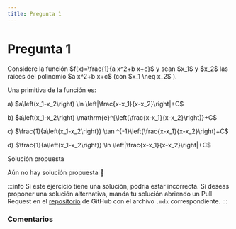 ```yaml
---
title: Pregunta 1
---
```



# Pregunta 1

<div className="exercise">
Considere la función $f(x)=\frac{1}{a x^2+b x+c}$ y sean $x_1$ y $x_2$ las raíces del polinomio $a x^2+b x+c$ (con $x_1 \neq x_2$ ).

Una primitiva de la función es:

a) $a\left(x_1-x_2\right) \ln \left|\frac{x-x_1}{x-x_2}\right|+C$

b) $a\left(x_1-x_2\right) \mathrm{e}^{\left(\frac{x-x_1}{x-x_2}\right)}+C$

c) $\frac{1}{a\left(x_1-x_2\right)} \tan ^{-1}\left(\frac{x-x_1}{x-x_2}\right)+C$

d) $\frac{1}{a\left(x_1-x_2\right)} \ln \left|\frac{x-x_1}{x-x_2}\right|+C$
</div>

<MDXDetails>
<summary>Solución propuesta</summary>

Aún no hay solución propuesta 🥲

:::info
Si este ejercicio tiene una solución, podría estar incorrecta. Si deseas proponer una solución alternativa, manda tu solución abriendo
un Pull Request en el [repositorio](https://github.com/crow-rojas/apuntes-fundamentals/pulls) de GitHub con el archivo
`.mdx` correspondiente.
:::

</MDXDetails>

### Comentarios

<Disqus
  url="https://crow-rojas.github.io/apuntes-fundamentals/docs/mathematics/calculus-1-2-3/exercises/2017-1/p01"
  identifier="docs/mathematics/calculus-1-2-3/exercises/2017-1/p01"
  title="2017-1 Cálculo I, II y III - Pregunta 01"
/>
